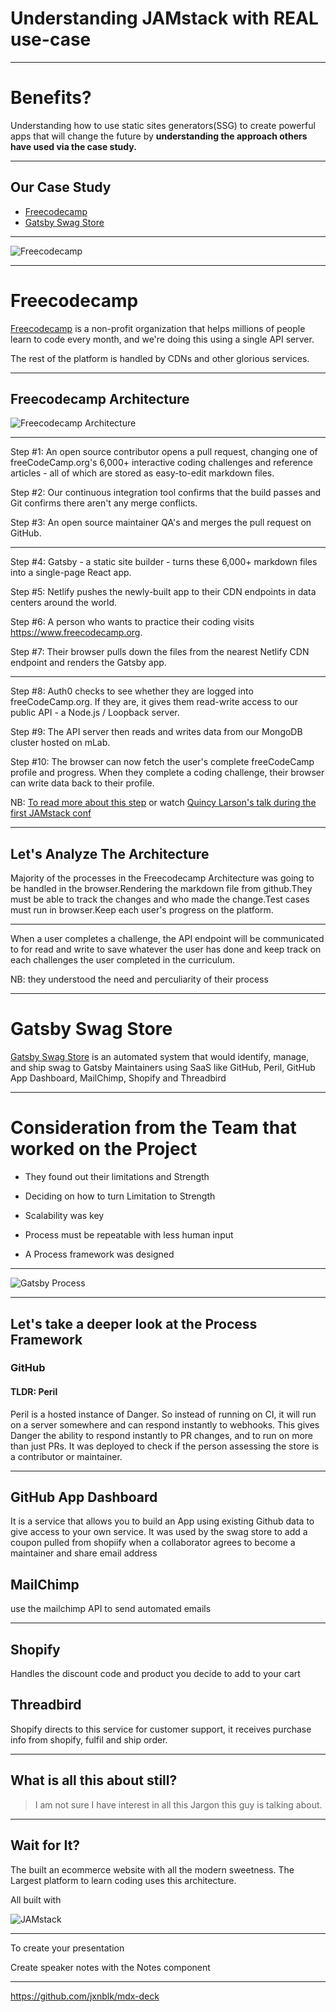 

<Head>
    <title>Understanding JAMstack with REAL use-case</title>
</Head>

# Understanding JAMstack with REAL use-case

---

# Benefits?

Understanding how to use static sites generators(SSG) to create powerful apps
that will change the future by <b> understanding the approach others have used
via the case study.</b>

---

## Our Case Study

-   [Freecodecamp](https://www.freecodecamp.org/)
-   [Gatsby Swag Store](https://store.gatsbyjs.org/)

---

![Freecodecamp](/fcc.png)

---

# Freecodecamp

[Freecodecamp](https://www.freecodecamp.org/) is a non-profit organization that
helps millions of people learn to code every month, and we're doing this using a
single API server.

The rest of the platform is handled by CDNs and other glorious services.

---

## Freecodecamp Architecture

![Freecodecamp Architecture](https://res.cloudinary.com/practicaldev/image/fetch/s--jfZ2uyDW--/c_limit%2Cf_auto%2Cfl_progressive%2Cq_auto%2Cw_880/https://thepracticaldev.s3.amazonaws.com/i/b5xt0zbpinkqamc2gdqv.png)

---

Step #1: An open source contributor opens a pull request, changing one of
freeCodeCamp.org's 6,000+ interactive coding challenges and reference articles -
all of which are stored as easy-to-edit markdown files.

Step #2: Our continuous integration tool confirms that the build passes and Git
confirms there aren't any merge conflicts.

Step #3: An open source maintainer QA's and merges the pull request on GitHub.

---

Step #4: Gatsby - a static site builder - turns these 6,000+ markdown files into
a single-page React app.

Step #5: Netlify pushes the newly-built app to their CDN endpoints in data
centers around the world.

Step #6: A person who wants to practice their coding visits
https://www.freecodecamp.org.

Step #7: Their browser pulls down the files from the nearest Netlify CDN
endpoint and renders the Gatsby app.

---

Step #8: Auth0 checks to see whether they are logged into freeCodeCamp.org. If
they are, it gives them read-write access to our public API - a Node.js /
Loopback server.

Step #9: The API server then reads and writes data from our MongoDB cluster
hosted on mLab.

Step #10: The browser can now fetch the user's complete freeCodeCamp profile and
progress. When they complete a coding challenge, their browser can write data
back to their profile.

NB:
[To read more about this step](https://dev.to/ossia/how-freecodecamporg-uses-the-jamstack--a-single-api-server-to-help-millions-of-people-learn-to-code-every-month-4d5g)
or watch
[Quincy Larson's talk during the first JAMstack conf](https://www.youtube.com/watch?v=e5H7CI3yqPY)

---

## Let's Analyze The Architecture

Majority of the processes in the Freecodecamp Architecture was going to be
handled in the browser.Rendering the markdown file from github.They must be able
to track the changes and who made the change.Test cases must run in browser.Keep
each user's progress on the platform.

---

When a user completes a challenge, the API endpoint will be communicated to for
read and write to save whatever the user has done and keep track on each
challenges the user completed in the curriculum.

NB: they understood the need and perculiarity of their process

---

# Gatsby Swag Store

[Gatsby Swag Store](https://store.gatsbyjs.org/) is an automated system that
would identify, manage, and ship swag to Gatsby Maintainers using SaaS like
GitHub, Peril, GitHub App Dashboard, MailChimp, Shopify and Threadbird

---

# Consideration from the Team that worked on the Project

-   They found out their limitations and Strength

-   Deciding on how to turn Limitation to Strength

-   Scalability was key

-   Process must be repeatable with less human input

-   A Process framework was designed

---

![Gatsby Process](/Swag-Process.png)

---

## Let's take a deeper look at the Process Framework

### GitHub

#### TLDR: Peril

Peril is a hosted instance of Danger. So instead of running on CI, it will run
on a server somewhere and can respond instantly to webhooks. This gives Danger
the ability to respond instantly to PR changes, and to run on more than just
PRs. It was deployed to check if the person assessing the store is a contributor
or maintainer.

---

## GitHub App Dashboard

It is a service that allows you to build an App using existing Github data to
give access to your own service. It was used by the swag store to add a coupon
pulled from shopiify when a collaborator agrees to become a maintainer and share
email address

## MailChimp

use the mailchimp API to send automated emails

---

## Shopify

Handles the discount code and product you decide to add to your cart

## Threadbird

Shopify directs to this service for customer support, it receives purchase info
from shopify, fulfil and ship order.

---

## What is all this about still?

> I am not sure I have interest in all this Jargon this guy is talking about.

---

## Wait for It?

The built an ecommerce website with all the modern sweetness. The Largest
platform to learn coding uses this architecture.

All built with

![JAMstack](https://snipcart.com/media/204206/jamstack.png)

---

To create your presentation

<Notes>Create speaker notes with the Notes component</Notes>

---

<https://github.com/jxnblk/mdx-deck>
